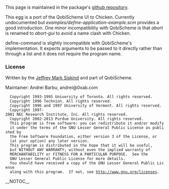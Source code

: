 This page is maintained in the package's
[[https://github.com/abarbu/qobischeme-ui|github repository]].

This egg is a port of the QobiScheme UI to Chicken. Currently
undocumented but ''examples/define-application-example.scm'' provides
a good introduction. One minor incompatibility with QobiScheme is that
''abort'' is renamed to ''abort-gui'' to avoid a name clash with
Chicken.

define-command is slightly incompatible with QobiScheme's
implementation. It expects arguments to be passed to it directly
rather than through a list and it does not require the program name.

=== License ===

Written by the [[https://engineering.purdue.edu/~qobi/|Jeffrey Mark Siskind]] and part of
QobiScheme.

Maintainer: Andrei Barbu, andrei@0xab.com

   Copyright 1993-1995 University of Toronto. All rights reserved.
   Copyright 1996 Technion. All rights reserved.
   Copyright 1996 and 1997 University of Vermont. All rights reserved.
   Copyright 1997-2001 NEC Research Institute, Inc. All rights reserved.
   Copyright 2002-2013 Purdue University. All rights reserved.
   This program is free software: you can redistribute it and/or modify
   it under the terms of the GNU Lesser General Public License as published by
   the Free Software Foundation, either version 3 of the License, or
   (at your option) any later version.
   This program is distributed in the hope that it will be useful,
   but WITHOUT ANY WARRANTY; without even the implied warranty of
   MERCHANTABILITY or FITNESS FOR A PARTICULAR PURPOSE.  See the
   GNU Lesser General Public License for more details.
   You should have received a copy of the GNU Lesser General Public License
   along with this program.  If not, see http://www.gnu.org/licenses.
__NOTOC__
